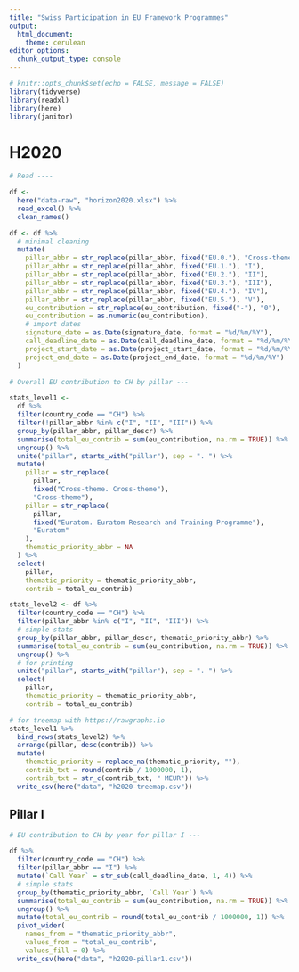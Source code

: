 ```yaml
---
title: "Swiss Participation in EU Framework Programmes"
output: 
  html_document: 
    theme: cerulean
editor_options: 
  chunk_output_type: console
---
```


```r
# knitr::opts_chunk$set(echo = FALSE, message = FALSE)
library(tidyverse)
library(readxl)
library(here)
library(janitor)
```

# H2020

```r

# Read ----

df <-
  here("data-raw", "horizon2020.xlsx") %>%
  read_excel() %>%
  clean_names()

df <- df %>%
  # minimal cleaning
  mutate(
    pillar_abbr = str_replace(pillar_abbr, fixed("EU.0."), "Cross-theme"),
    pillar_abbr = str_replace(pillar_abbr, fixed("EU.1."), "I"),
    pillar_abbr = str_replace(pillar_abbr, fixed("EU.2."), "II"),
    pillar_abbr = str_replace(pillar_abbr, fixed("EU.3."), "III"),
    pillar_abbr = str_replace(pillar_abbr, fixed("EU.4."), "IV"),
    pillar_abbr = str_replace(pillar_abbr, fixed("EU.5."), "V"),
    eu_contribution = str_replace(eu_contribution, fixed("-"), "0"),
    eu_contribution = as.numeric(eu_contribution),
    # import dates
    signature_date = as.Date(signature_date, format = "%d/%m/%Y"),
    call_deadline_date = as.Date(call_deadline_date, format = "%d/%m/%Y"),
    project_start_date = as.Date(project_start_date, format = "%d/%m/%Y"),
    project_end_date = as.Date(project_end_date, format = "%d/%m/%Y")
  )

```


```r

# Overall EU contribution to CH by pillar ---

stats_level1 <-
  df %>%
  filter(country_code == "CH") %>%
  filter(!pillar_abbr %in% c("I", "II", "III")) %>%
  group_by(pillar_abbr, pillar_descr) %>%
  summarise(total_eu_contrib = sum(eu_contribution, na.rm = TRUE)) %>%
  ungroup() %>%
  unite("pillar", starts_with("pillar"), sep = ". ") %>%
  mutate(
    pillar = str_replace(
      pillar,
      fixed("Cross-theme. Cross-theme"),
      "Cross-theme"),
    pillar = str_replace(
      pillar,
      fixed("Euratom. Euratom Research and Training Programme"),
      "Euratom"
    ),
    thematic_priority_abbr = NA
  ) %>%
  select(
    pillar, 
    thematic_priority = thematic_priority_abbr, 
    contrib = total_eu_contrib)

stats_level2 <- df %>%
  filter(country_code == "CH") %>%
  filter(pillar_abbr %in% c("I", "II", "III")) %>%
  # simple stats
  group_by(pillar_abbr, pillar_descr, thematic_priority_abbr) %>%
  summarise(total_eu_contrib = sum(eu_contribution, na.rm = TRUE)) %>%
  ungroup() %>%
  # for printing
  unite("pillar", starts_with("pillar"), sep = ". ") %>%
  select(
    pillar, 
    thematic_priority = thematic_priority_abbr, 
    contrib = total_eu_contrib)

# for treemap with https://rawgraphs.io
stats_level1 %>%
  bind_rows(stats_level2) %>%
  arrange(pillar, desc(contrib)) %>%
  mutate(
    thematic_priority = replace_na(thematic_priority, ""),
    contrib_txt = round(contrib / 1000000, 1),
    contrib_txt = str_c(contrib_txt, " MEUR")) %>%
  write_csv(here("data", "h2020-treemap.csv"))

```

## Pillar I

```r

# EU contribution to CH by year for pillar I ---

df %>%
  filter(country_code == "CH") %>%
  filter(pillar_abbr == "I") %>%
  mutate(`Call Year` = str_sub(call_deadline_date, 1, 4)) %>% 
  # simple stats
  group_by(thematic_priority_abbr, `Call Year`) %>%
  summarise(total_eu_contrib = sum(eu_contribution, na.rm = TRUE)) %>%
  ungroup() %>%
  mutate(total_eu_contrib = round(total_eu_contrib / 1000000, 1)) %>%
  pivot_wider(
    names_from = "thematic_priority_abbr",
    values_from = "total_eu_contrib",
    values_fill = 0) %>%
  write_csv(here("data", "h2020-pillar1.csv"))

```

